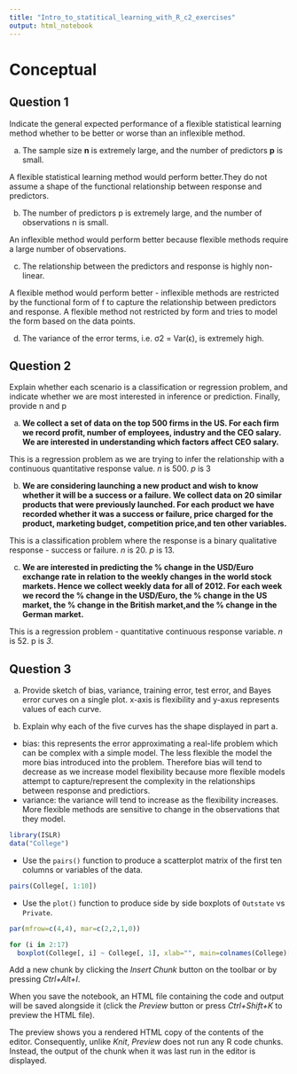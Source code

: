 ```yaml
---
title: "Intro_to_statitical_learning_with_R_c2_exercises"
output: html_notebook
---
```


# Conceptual
## Question 1 
Indicate the general expected performance of a flexible statistical learning method whether to be better or worse than an inflexible method. 

a. The sample size **n** is extremely large, and the number of predictors **p** is small. 

A flexible statistical learning method would perform better.They do not assume a shape of the functional relationship between response and predictors.

b. The number of predictors p is extremely large, and the number of observations n is small.

An inflexible method would perform better because flexible methods require a large number of observations.

c. The relationship between the predictors and response is highly
non-linear.

A flexible method would perform better - inflexible methods are restricted by the functional form of f to capture the relationship between predictors and response. A flexible method not restricted by form and tries to model the form based on the data points.

d. The variance of the error terms, i.e. σ2 = Var(ϵ), is extremely
high.

## Question  2
Explain whether each scenario is a classification or regression problem, and indicate whether we are most interested in inference or prediction. Finally, provide n and p

a. **We collect a set of data on the top 500 firms in the US. For each firm we record profit, number of employees, industry and the CEO salary. We are interested in understanding which factors affect CEO salary.**


This is a regression problem as we are trying to infer the relationship with a continuous quantitative response value. *n* is 500. *p* is 3

b. **We are considering launching a new product and wish to know whether it will be a success or a failure. We collect data on 20 similar products that were previously launched. For each product we have recorded whether it was a success or failure, price charged for the product, marketing budget, competition price,and ten other variables.**

This is a classification problem where the response is a binary qualitative response - success or failure. *n* is 20. *p* is 13.

c. **We are interested in predicting the % change in the USD/Euro exchange rate in relation to the weekly changes in the world stock markets. Hence we collect weekly data for all of 2012. For each week we record the % change in the USD/Euro, the % change in the US market, the % change in the British market,and the % change in the German market.**

This is a regression problem - quantitative continuous response variable. *n* is 52. p is *3*.


## Question 3

a. Provide sketch of bias, variance, training error, test error, and Bayes error curves on a single plot. x-axis is flexibility and y-axus represents values of each curve.

b. Explain why each of the five curves has the shape displayed in part a.
- bias: this represents the error approximating a real-life problem which can be complex with a simple model. The less flexible the model the more bias introduced into the problem. Therefore bias will tend to decrease as we increase model flexibility because more flexible models attempt to capture/represent the complexity in the relationships between response and predictiors. 
- variance: the variance will tend to increase as the flexibility increases. More flexible methods are sensitive to change in the observations that they model. 
```r
library(ISLR)
data("College")
```
- Use the `pairs()` function to produce a scatterplot matrix of the first ten columns or variables of the data.    

```r
pairs(College[, 1:10])
```
- Use the `plot()` function to produce side by side boxplots of `Outstate` vs `Private`.
```r
par(mfrow=c(4,4), mar=c(2,2,1,0))

for (i in 2:17)
  boxplot(College[, i] ~ College[, 1], xlab="", main=colnames(College)[i])
```



Add a new chunk by clicking the *Insert Chunk* button on the toolbar or by pressing *Ctrl+Alt+I*.

When you save the notebook, an HTML file containing the code and output will be saved alongside it (click the *Preview* button or press *Ctrl+Shift+K* to preview the HTML file).

The preview shows you a rendered HTML copy of the contents of the editor. Consequently, unlike *Knit*, *Preview* does not run any R code chunks. Instead, the output of the chunk when it was last run in the editor is displayed.
